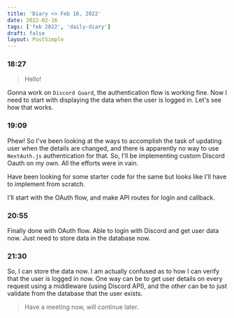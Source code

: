 ```yaml
---
title: 'Diary <> Feb 16, 2022'
date: 2022-02-16
tags: ['feb 2022', 'daily-diary']
draft: false
layout: PostSimple
---
```


### 18:27

> Hello!

Gonna work on `Discord Guard`, the authentication flow is working fine. Now I need to start with displaying the data when the user is logged in. Let's see how that works.

### 19:09

Phew! So I've been looking at the ways to accomplish the task of updating user when the details are changed, and there is apparently no way to use `NextAuth.js` authentication for that. So, I'll be implementing custom Discord Oauth on my own. All the efforts were in vain.

Have been looking for some starter code for the same but looks like I'll have to implement from scratch.

I'll start with the OAuth flow, and make API routes for login and callback.

### 20:55

Finally done with OAuth flow. Able to login with Discord and get user data now. Just need to store data in the database now. 

### 21:30

So, I can store the data now. I am actually confused as to how I can verify that the user is logged in now. One way can be to get user details on every request using a middleware (using Discord API), and the other can be to just validate from the database that the user exists. 

> Have a meeting now, will continue later.
